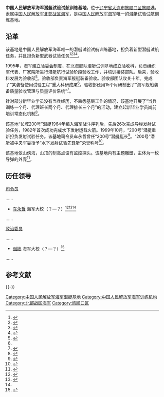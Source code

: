 {{Infobox PRCG |color = navy
|机构名称 = 中国人民解放军海军潜艇试验试航训练基地
|上级机构 = [[中国人民解放军北部战区海军|中国人民解放军北部战区海军]]机关
|机构类型 = [[中国人民解放军海军|中国人民解放军海军]][[海军基地|基地]]
|军事级别 = 
|标志1 = Naval_Ensign_of_the_People%27s_Republic_of_China.svg
|标志1说明 = 中国人民解放军海军军旗
|职位1 = [[司令员|司令员]]
|人员1 = [[]]
|衔级1 = 海军大校
|职位2 = [[政治委员|政治委员]]
|人员2 = [[]]
|衔级2 = 海军大校
|职位3 =
|人员3 =
|职位4 =
|人员4 =
|地址1 = [[辽宁省|辽宁省]][[大连市|大连市]][[旅顺口区|旅顺口区]][[旅顺港|旅顺港]]
|成立时间 = 
|a=
|b=
|c=
|d=
|E=
|e=
}}

'''中国人民解放军海军潜艇试验试航训练基地'''，位于[[辽宁省|辽宁省]][[大连市|大连市]][[旅顺口区|旅顺口区]][[旅顺港|旅顺港]]，隶属[[中国人民解放军北部战区海军|中国人民解放军北部战区海军]]，是[[中国人民解放军海军|中国人民解放军海军]]唯一的潜艇试验试航训练基地。

== 沿革 ==
该基地是中国人民解放军海军唯一的潜艇试验试航训练基地，担负着新型潜艇试航任务，并且担负新型武器试验任务<ref>{{Cite web |url = http://news.xinhuanet.com/mil/2012-03/28/c_122890301.htm |title = 中国海军潜艇进行基地化训练 基础课目专攻精练 |author =  |date = 2012-03-28 |publisher = 新华网 |language =  |accessdate =  |quote =  |archive-date = 2017-01-16 |archive-url = https://web.archive.org/web/20170116144248/http://news.xinhuanet.com/mil/2012-03/28/c_122890301.htm |dead-url = no }}</ref><ref>{{Cite web |url = http://navy.81.cn/content/2013-10/17/content_5595052.htm |title = 北海舰队某潜艇试训基地验收新型潜艇纪事 |author =  |date = 2013-10-17 |publisher = 中国海军网 |language =  |accessdate =  |quote =  |archive-date = 2019-09-08 |archive-url = https://web.archive.org/web/20190908051256/http://navy.81.cn/content/2013-10/17/content_5595052.htm |dead-url = no }}</ref><ref>{{Cite web |url = http://mil.news.sina.com.cn/2004-10-14/0910235029.html |title = 军报披露海军军舰潜艇装备试验试航基地 |author =  |date = 2004-10-14 |publisher = 新浪 |language =  |accessdate =  |quote =  |archive-date = 2017-02-28 |archive-url = https://web.archive.org/web/20170228001606/http://mil.news.sina.com.cn/2004-10-14/0910235029.html |dead-url = no }}</ref><ref>{{Cite web |url = http://www.people.com.cn/GB/junshi/1076/2915698.html |title = 海军某试验试航基地推进新装备验收工作 |author =  |date = 2014-10-13 |publisher = 人民网 |language =  |accessdate =  |quote =  |archive-date = 2017-02-27 |archive-url = https://web.archive.org/web/20170227234735/http://www.people.com.cn/GB/junshi/1076/2915698.html |dead-url = no }}</ref>。

1995年，海军建立验委会制度，在北海舰队潜艇试训基地成立验收科，负责组织军代表、厂家院所进行潜艇航行试验阶段验收工作，并培训接装部队。后来，验收科发展为验收部<ref>{{Cite web |url = http://zqb.cyol.com/html/2015-07/24/nw.D110000zgqnb_20150724_1-10.htm |title = 把潜艇的作战极限找出来 |author =  |date = 2015-07-24 |publisher = 中国青年报 |language =  |accessdate =  |quote =  |archive-date = 2017-01-19 |archive-url = https://web.archive.org/web/20170119041729/http://zqb.cyol.com/html/2015-07/24/nw.D110000zgqnb_20150724_1-10.htm |dead-url = no }}</ref>。验收部负责海军舰艇装备验收。验收部团队攻关十年，完成了“某装备使用试验工程”重大科研成果<ref name=che/>。验收部还用15个月研制出了“海军舰船装备质量验收管理与质量评价系统”<ref>{{Cite web |url = http://www.chinanews.com/mil/2013/10-17/5389930.shtml |title = 北海舰队潜艇新型雷达性能偏弱 厂家被迫改进 |author =  |date = 2013-10-17 |publisher = 中国新闻网 |language =  |accessdate =  |quote =  |archive-date = 2017-01-16 |archive-url = https://web.archive.org/web/20170116153523/http://www.chinanews.com/mil/2013/10-17/5389930.shtml |dead-url = no }}</ref>。

针对部分新毕业学员没有当兵经历，不熟悉基层工作的情况，该基地开展了“当兵训练一个月、代理班长两个月、代理排长三个月”的活动，建立起新毕业学员岗前培训常态化机制<ref>{{Cite web  |url = http://news.qq.com/a/20140109/007765.htm  |title = 北海舰队某潜艇试训基地34名新学员通过考核  |author =   |date = 2014-01-09  |publisher = 腾讯  |language =   |accessdate =   |quote =   |archive-date = 2017-01-16  |archive-url = https://web.archive.org/web/20170116194522/http://news.qq.com/a/20140109/007765.htm  |dead-url = no  }}</ref>。

该基地“长城200号”潜艇1964年编入海军战斗序列后，先后26次完成导弹发射试验任务，1982年首次成功完成水下发射运载火箭。1999年10月，“200号”潜艇重新担负发射试验任务。该基地司令员车永哲曾任“200号”潜艇艇长<ref name="#1">{{Cite web  |url =http://news.cntv.cn/20110213/101112.shtml  |title =海军“长城200号"潜艇创造我军潜艇史多项纪录  |author =  |date =2011-02-13  |publisher =中国网络电视台  |language =  |accessdate =  |quote =  |archive-date =2017-01-13  |archive-url =https://web.archive.org/web/20170113133221/http://news.cntv.cn/20110213/101112.shtml  |dead-url =no  }}</ref>。“200号”潜艇被中央军委授予“水下发射试验先锋艇”荣誉称号<ref>{{Cite web |url = http://news.163.com/12/1115/05/8GB2H0LR00014AED.html |title = 部队建设的首要任务 |author =  |date = 2012-11-15 |publisher = 网易 |language =  |accessdate =  |quote =  |archive-url = https://web.archive.org/web/20170228000112/http://news.163.com/12/1115/05/8GB2H0LR00014AED.html |archive-date = 2017-02-28 |dead-url = yes }}</ref>。

该基地依山傍海，山顶的制高点设有监控探头。该基地内有主题雕塑，主体为一枚导弹的外壳<ref>{{Cite web |url = http://www.oeofo.com/news/201504/17/list111736.html |title = 神秘色彩中的生动与时尚 ——海军某潜艇试训基地文化活动中心探秘 |author =  |date = 2015-04-17 |publisher = 中国海洋食品网 |language =  |accessdate =  |quote =  |archive-url = https://web.archive.org/web/20170116160814/http://www.oeofo.com/news/201504/17/list111736.html |archive-date = 2017-01-16 |dead-url = yes }}</ref>。

== 历任领导 ==
{{col-begin}}
{{col-2}}
; [[司令员|司令员]]

……
*[[车永哲|车永哲]] 海军大校（？—？）<ref name=che>{{Cite web  |url =http://news.163.com/15/1006/08/B57TA87O00014JB5.html  |title =海军某潜艇试训基地验收部为战斗力把关  |author =  |date =2015-10-06  |publisher =网易  |language =  |accessdate =  |quote =  |archive-url =https://web.archive.org/web/20170118085446/http://news.163.com/15/1006/08/B57TA87O00014JB5.html  |archive-date =2017-01-18  |dead-url =yes  }}</ref><ref>{{Cite web |url = http://www.chinanews.com/mil/2012/11-09/4315393.shtml |title = 北海舰队潜艇试训基地官兵学习十八大精神 |author =  |date = 2012-11-09 |publisher = 中国新闻网 |language =  |accessdate =  |quote =  |archive-date = 2020-02-17 |archive-url = https://web.archive.org/web/20200217101350/http://www.chinanews.com/mil/2012/11-09/4315393.shtml |dead-url = no }}</ref><ref name="#1"/>
……

{{col-2}}
; [[政治委员|政治委员]]

……
*[[谢彬|谢彬]] 海军大校（？—？）<ref name=sohu>{{Cite web |url = http://news.sohu.com/20090215/n262249527.shtml |title = 让每一笔资产拥有“身份码” |author =  |date = 2009-02-15 |publisher = 搜狐 |language =  |accessdate =  |quote =  |archive-date = 2017-01-16 |archive-url = https://web.archive.org/web/20170116185426/http://news.sohu.com/20090215/n262249527.shtml |dead-url = no }}</ref>
……

{{col-end}}

== 参考文献 ==
{{Reflist}}

{{-}}
{{中国人民解放军海军}}

[[Category:中国人民解放军海军潜艇基地|Category:中国人民解放军海军潜艇基地]]
[[Category:中国人民解放军海军训练机构|Category:中国人民解放军海军训练机构]]
[[Category:北部战区海军|Category:北部战区海军]]
[[Category:旅顺口区|Category:旅顺口区]]